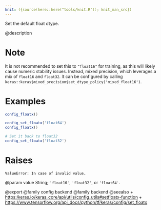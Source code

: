 ```yaml
---
knit: ({source(here::here("tools/knit.R")); knit_man_src})
---
```

Set the default float dtype.

@description

# Note
It is not recommended to set this to `"float16"` for training,
as this will likely cause numeric stability issues.
Instead, mixed precision, which leverages
a mix of `float16` and `float32`. It can be configured by calling
`keras::keras$mixed_precision$set_dtype_policy('mixed_float16')`.

# Examples
```r
config_floatx()
```

```r
config_set_floatx('float64')
config_floatx()
```

```r
# Set it back to float32
config_set_floatx('float32')
```

# Raises
    ValueError: In case of invalid value.

@param value
String; `'float16'`, `'float32'`, or `'float64'`.

@export
@family config backend
@family backend
@seealso
+ <https:/keras.io/keras_core/api/utils/config_utils#setfloatx-function>
+ <https://www.tensorflow.org/api_docs/python/tf/keras/config/set_floatx>
